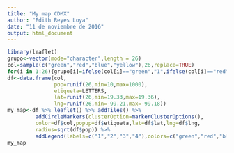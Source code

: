 ```yaml
---
title: "My map CDMX"
author: "Edith Reyes Loya"
date: "11 de noviembre de 2016"
output: html_document
---
```


```r
library(leaflet)
grupo<-vector(mode="character",length = 26)
col=sample(c("green","red","blue","yellow"),26,replace=TRUE)
for(i in 1:26){grupo[i]=ifelse(col[i]=="green","1",ifelse(col[i]=="red","2",ifelse(col[i]=="blue","3","4")))}
df<-data.frame(col,
               pop=runif(26,min=10,max=1000),
               etiqueta=LETTERS,
               lat=runif(26,min=19.33,max=19.36),
               lng=runif(26,min=-99.21,max=-99.18))
my_map<-df %>% leaflet() %>% addTiles() %>%
         addCircleMarkers(clusterOption=markerClusterOptions(),
         color=df$col,popup=df$etiqueta,lat=df$lat,lng=df$lng,
         radius=sqrt(df$pop)) %>%
         addLegend(labels=c("1","2","3","4"),colors=c("green","red","blue","yellow"))    
my_map
```
